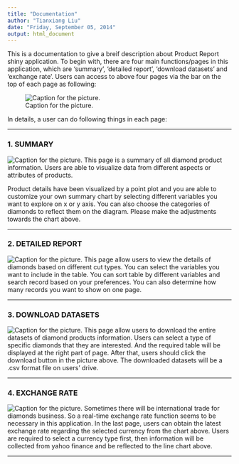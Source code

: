```yaml
---
title: "Documentation"
author: "Tianxiang Liu"
date: "Friday, September 05, 2014"
output: html_document
---
```


This is a documentation to give a breif description about Product Report shiny application.
To begin with, there are four main functions/pages in this application, which are 'summary', 'detailed report', 'download datasets' and 'exchange rate'. Users can access to above four pages via the bar on the top of each page as following:

![Caption for the picture.](menu.png)

In details, a user can do following things in each page:

---

### 1. SUMMARY
![Caption for the picture.](1.png)
This page is a summary of all diamond product information. Users are able to visualize data from different aspects or attributes of products. 

Product details have been visualized by a point plot and you are able to customize your own summary chart by selecting different variables you want to explore on x or y axis. You can also choose the categories of diamonds to reflect them on the diagram. Please make the adjustments towards the chart above. 

---

### 2. DETAILED REPORT
![Caption for the picture.](2.png)
This page allow users to view the details of diamonds based on different cut types. You can select the variables you want to include in the table. You can sort table by different variables and search record based on your preferences. You can also determine how many records you want to show on one page. 

---

### 3. DOWNLOAD DATASETS
![Caption for the picture.](3.png)
This page allow users to download the entire datasets of diamond products information. Users can select a type of specific diamonds that they are interested. And the required table will be displayed at the right part of page. After that, users should click the download button in the picture above. The downloaded datasets will be a .csv format file on users' drive.

---

### 4. EXCHANGE RATE
![Caption for the picture.](4.png)
Sometimes there will be international trade for diamonds business. So a real-time exchange rate function seems to be necessary in this application. In the last page, users can obtain the latest exchange rate regarding the selected currency from the chart above. Users are required to select a currency type first, then information will be collected from yahoo finance and be reflected to the line chart above.

---
